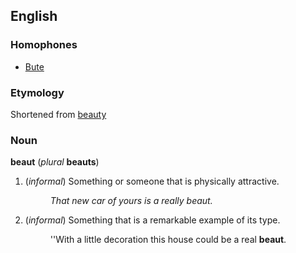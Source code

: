 ==English==
===Homophones===
*[[w:Bute|Bute]]

===Etymology===
Shortened from [[beauty]]

===Noun===
'''beaut''' (''plural'' '''beauts''')

#(''informal'') Something or someone that is physically attractive.
#:''That new car of yours is a really beaut.''
#(''informal'') Something that is a remarkable example of its type.
#:''With a little decoration this house could be a real '''beaut'''.